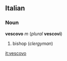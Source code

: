 ==Italian==
===Noun===
'''vescovo''' ''m'' (''plural'' '''vescovi''')

#bishop (''clergyman'')

[[it:vescovo]]